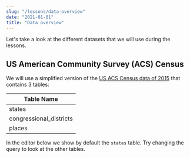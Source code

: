 ```yaml
---
slug: "/lessons/data-overview"
date: "2021-01-01"
title: "Data overview"
---
```



Let's take a look at the different datasets that we will use during the lessons.

## US American Community Survey (ACS) Census

We will use a simplified version of the [US ACS Census data of 2015](https://www.census.gov/programs-surveys/acs/technical-documentation/table-and-geography-changes/2015/1-year.html)
that contains 3 tables:

| Table Name              |
| ----------------------- |
| states                  |
| congressional_districts |
| places                  |

In the editor below we show by default the `states` table.
Try changing the query to look at the other tables.

<SQLSection defaultValue="SELECT * FROM states" autoRun={true}></SQLSection>
